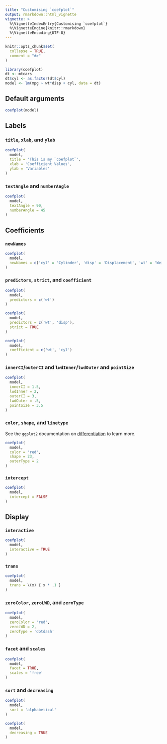 ```yaml
---
title: "Customising `coefplot`"
output: rmarkdown::html_vignette
vignette: >
  %\VignetteIndexEntry{Customising `coefplot`}
  %\VignetteEngine{knitr::rmarkdown}
  %\VignetteEncoding{UTF-8}
---
```


```r
knitr::opts_chunk$set(
  collapse = TRUE,
  comment = "#>"
)
```

```r
library(coefplot)
dt <- mtcars
dt$cyl <- as.factor(dt$cyl)
model <- lm(mpg ~ wt*disp + cyl, data = dt)
```

## Default arguments

```r
coefplot(model)
```

## Labels

### `title`, `xlab`, and `ylab`

```r
coefplot(
  model,
  title = 'This is my `coefplot`',
  xlab = 'Coefficient Values',
  ylab = 'Variables'
)
```

### `textAngle` and `numberAngle`

```r
coefplot(
  model,
  textAngle = 90,
  numberAngle = 45
)
```

## Coefficients

### `newNames`

```r
coefplot(
  model,
  newNames = c('cyl' = 'Cylinder', 'disp' = 'Displacement', 'wt' = 'Weight')
)
```

### `predictors`, `strict`, and `coefficient`

```r
coefplot(
  model,
  predictors = c('wt')
)

coefplot(
  model,
  predictors = c('wt', 'disp'),
  strict = TRUE
)

coefplot(
  model,
  coefficient = c('wt', 'cyl')
)
```

### `innerCI`/`outerCI` and `lwdInner`/`lwdOuter` and `pointSize`

```r
coefplot(
  model,
  innerCI = 1.5,
  lwdInner = 2,
  outerCI = 3,
  lwdOuter = .5,
  pointSize = 3.5
)
```

### `color`, `shape`, and `linetype`

See the `ggplot2` documentation on [differentiation](https://ggplot2.tidyverse.org/reference/aes_linetype_size_shape.html) to learn more.

```r
coefplot(
  model,
  color = 'red',
  shape = 23,
  outerType = 2
)
```

### `intercept`

```r
coefplot(
  model,
  intercept = FALSE
)
```

## Display

### `interactive`

```r
coefplot(
  model,
  interactive = TRUE
)
```


### `trans`

```r
coefplot(
  model,
  trans = \(x) { x * .1 }
)
```


### `zeroColor`, `zeroLWD`, and `zeroType`

```r
coefplot(
  model,
  zeroColor = 'red',
  zeroLWD = 2,
  zeroType = 'dotdash'
)
```

### `facet` and `scales`

```r
coefplot(
  model,
  facet = TRUE,
  scales = 'free'
)
```

### `sort` and `decreasing`

```r
coefplot(
  model,
  sort = 'alphabetical'
)

coefplot(
  model,
  decreasing = TRUE
)
```


